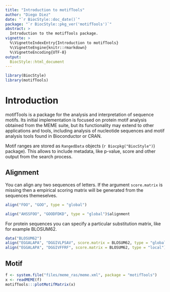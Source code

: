 ```yaml
---
title: "Introduction to motifTools"
author: "Diego Diez"
date: "`r BiocStyle::doc_date()`"
package: "`r BiocStyle::pkg_ver('motifTools')`"
abstract: >
  Introduction to the motifTools package.
vignette: >
  %\VignetteIndexEntry{Introduction to motifTools}
  %\VignetteEngine{knitr::rmarkdown}
  %\VignetteEncoding{UTF-8}
output: 
  BiocStyle::html_document
---
```


```r
library(BiocStyle)
library(motifTools)
```

# Introduction

motifTools is a package for the analysis and interpretation of sequence motifs. Its initial implementation is focused on protein motif analysis obtained from the MEME suite, but its functionality may extend to other applications and tools, including analysis of nucleotide sequences and motif analysis tools found in Bioconductor or CRAN.

Motif ranges are stored as `RangedData` objects (`r Biocpkg("BiocStyle")`) package). This allows to include metadata, like p-value, score and other output from the search process.


## Alignment

You can align any two sequences of letters. If the argument `score.matrix` is missing then a empirical scoring matrix will be generated from the sequences themeselves.

```r
align("FOO", "GOO", type = "global")

align("AHSSFOO", "GOODFDKD", type = "global")$alignment
```

For protein sequences you can specify a particular substitution matrix, like for example BLOSUM62.

```r
data("BLOSUM62")
align("EGGALAPA", "DGGIVLPSAV", score.matrix = BLOSUM62, type = "global")$alignment
align("EGGALAPA", "DGGIVFFRF", score.matrix = BLOSUM62, type = "local")$alignment
```

## Motif

```r
f <- system.file("files/meme_ras/meme.xml", package = "motifTools")
x <- readMEME(f)
motifTools:::plotMotifMatrix(x)
```

